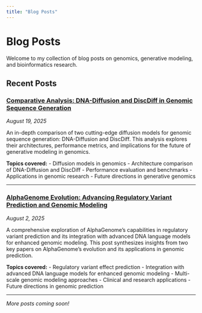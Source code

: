 ```yaml
---
title: "Blog Posts"
---
```


# Blog Posts

Welcome to my collection of blog posts on genomics, generative modeling, and bioinformatics research.

## Recent Posts

### [Comparative Analysis: DNA-Diffusion and DiscDiff in Genomic Sequence Generation](dna-diffusion-genomic-sequences.html)

*August 19, 2025*

An in-depth comparison of two cutting-edge diffusion models for genomic sequence generation: DNA-Diffusion and DiscDiff. This analysis explores their architectures, performance metrics, and implications for the future of generative modeling in genomics.

**Topics covered:**
- Diffusion models in genomics
- Architecture comparison of DNA-Diffusion and DiscDiff
- Performance evaluation and benchmarks
- Applications in genomic research
- Future directions in generative genomics

---

### [AlphaGenome Evolution: Advancing Regulatory Variant Prediction and Genomic Modeling](alphagenome-evolution-genomic-modeling.html)

*August 2, 2025*

A comprehensive exploration of AlphaGenome's capabilities in regulatory variant prediction and its integration with advanced DNA language models for enhanced genomic modeling. This post synthesizes insights from two key papers on AlphaGenome's evolution and its applications in genomic prediction.

**Topics covered:**
- Regulatory variant effect prediction
- Integration with advanced DNA language models for enhanced genomic modeling
- Multi-scale genomic modeling approaches
- Clinical and research applications
- Future directions in genomic prediction

---

*More posts coming soon!* 